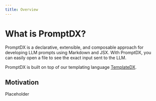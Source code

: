 ```yaml
---
title: Overview
---
```


# What is PromptDX?

PromptDX is a declarative, extensible, and composable approach for developing LLM prompts using Markdown and JSX. 
With PromptDX, you can easily open a file to see the exact input sent to the LLM.

PromptDX is built on top of our templating language [TemplateDX](https://github.com/puzzlet-ai/templatedx).

## Motivation

Placeholder
